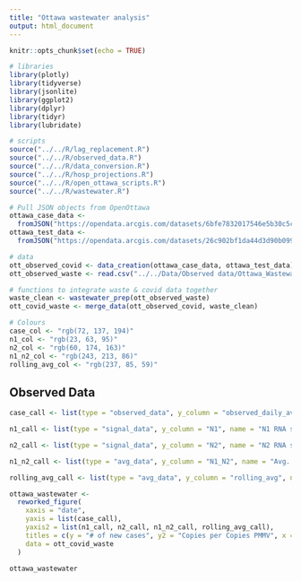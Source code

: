 ```yaml
---
title: "Ottawa wastewater analysis"
output: html_document
---
```


```r
knitr::opts_chunk$set(echo = TRUE)
```

```r
# libraries
library(plotly)
library(tidyverse)
library(jsonlite)
library(ggplot2)
library(dplyr)
library(tidyr)
library(lubridate)

# scripts
source("../../R/lag_replacement.R")
source("../../R/observed_data.R")
source("../../R/data_conversion.R")
source("../../R/hosp_projections.R")
source("../../R/open_ottawa_scripts.R")
source("../../R/wastewater.R")

# Pull JSON objects from OpenOttawa
ottawa_case_data <-
  fromJSON("https://opendata.arcgis.com/datasets/6bfe7832017546e5b30c5cc6a201091b_0/FeatureServer/0/query?where=1%3D1&outFields=_Date,Cumulative_Active_Cases_by_Episode_Date,Cumulative_Deaths_by_Date_of_Death,7-day_Average_of_Newly_Reported_cases_by_Reported_Date,Cases_Newly_Admitted_to_Hospital,Cases_Currently_in_Hospital,Cases_Currently_in_ICU,Daily_Cases_by_Episode_Date,Daily_Cases_by_Reported_Date&outSR=4326&f=json")
ottawa_test_data <-
  fromJSON("https://opendata.arcgis.com/datasets/26c902bf1da44d3d90b099392b544b81_0/FeatureServer/0/query?where=1%3D1&outFields=_Date,Daily_%_Positivity&outSR=4326&f=json")

# data
ott_observed_covid <- data_creation(ottawa_case_data, ottawa_test_data)
ott_observed_waste <- read.csv("../../Data/Observed data/Ottawa_Wastewater_Data.csv")

# functions to integrate waste & covid data together
waste_clean <- wastewater_prep(ott_observed_waste)
ott_covid_waste <- merge_data(ott_observed_covid, waste_clean)

# Colours
case_col <- "rgb(72, 137, 194)"
n1_col <- "rgb(23, 63, 95)"
n2_col <- "rgb(60, 174, 163)"
n1_n2_col <- "rgb(243, 213, 86)"
rolling_avg_col <- "rgb(237, 85, 59)"
```

## Observed Data
```r
case_call <- list(type = "observed_data", y_column = "observed_daily_average_cases", name = "Daily average cases", color = case_col)

n1_call <- list(type = "signal_data", y_column = "N1", name = "N1 RNA signal", color = n1_col, yaxis = "y2") 

n2_call <- list(type = "signal_data", y_column = "N2", name = "N2 RNA signal", color = n2_col, yaxis = "y2")

n1_n2_call <- list(type = "avg_data", y_column = "N1_N2", name = "Avg. viral signal", color = n1_n2_col, yaxis = "y2")

rolling_avg_call <- list(type = "avg_data", y_column = "rolling_avg", name = "5-day rolling avg. viral signal", color = rolling_avg_col, yaxis = "y2")

ottawa_wastewater <-
  reworked_figure(
    xaxis = "date",
    yaxis = list(case_call),
    yaxis2 = list(n1_call, n2_call, n1_n2_call, rolling_avg_call),
    titles = c(y = "# of new cases", y2 = "Copies per Copies PMMV", x = "Date", title = "Daily COVID-19 viral signal in wastewater with respect to daily new COVID cases"),
    data = ott_covid_waste
  )

ottawa_wastewater
```